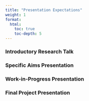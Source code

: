 ```yaml
---
title: "Presentation Expectations"
weight: 1 
format: 
  html: 
    toc: true
    toc-depth: 5
---
```



### Introductory Research Talk


### Specific Aims Presentation


### Work-in-Progress Presentation


### Final Project Presentation